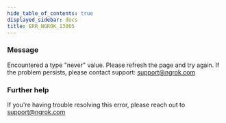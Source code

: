 ```yaml
---
hide_table_of_contents: true
displayed_sidebar: docs
title: ERR_NGROK_13005
---
```


### Message

Encountered a type "never" value. Please refresh the page and try again. If the problem persists, please contact support: support@ngrok.com

<ErrorDetails />

### Further help

If you're having trouble resolving this error, please reach out to [support@ngrok.com](mailto:support@ngrok.com?subject=Help%20with%20ERR_NGROK_13005)

